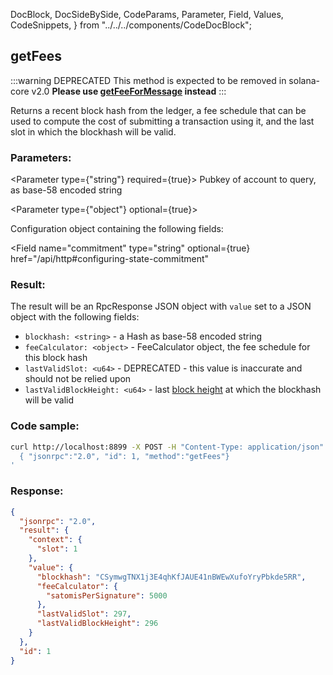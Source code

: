   DocBlock,
  DocSideBySide,
  CodeParams,
  Parameter,
  Field,
  Values,
  CodeSnippets,
} from "../../../components/CodeDocBlock";

<DocBlock>

## getFees

:::warning DEPRECATED
This method is expected to be removed in solana-core v2.0
**Please use [getFeeForMessage](#getfeeformessage) instead**
:::

Returns a recent block hash from the ledger, a fee schedule that can be used to
compute the cost of submitting a transaction using it, and the last slot in
which the blockhash will be valid.

<DocSideBySide>

<CodeParams>

### Parameters:

<Parameter type={"string"} required={true}>
  Pubkey of account to query, as base-58 encoded string
</Parameter>

<Parameter type={"object"} optional={true}>

Configuration object containing the following fields:

<Field
  name="commitment"
  type="string"
  optional={true}
  href="/api/http#configuring-state-commitment"
></Field>

</Parameter>

### Result:

The result will be an RpcResponse JSON object with `value` set to a JSON object with the following fields:

- `blockhash: <string>` - a Hash as base-58 encoded string
- `feeCalculator: <object>` - FeeCalculator object, the fee schedule for this block hash
- `lastValidSlot: <u64>` - DEPRECATED - this value is inaccurate and should not be relied upon
- `lastValidBlockHeight: <u64>` - last [block height](../../terminology.md#block-height) at which the blockhash will be valid

</CodeParams>

<CodeSnippets>

### Code sample:

```bash
curl http://localhost:8899 -X POST -H "Content-Type: application/json" -d '
  { "jsonrpc":"2.0", "id": 1, "method":"getFees"}
'
```

### Response:

```json
{
  "jsonrpc": "2.0",
  "result": {
    "context": {
      "slot": 1
    },
    "value": {
      "blockhash": "CSymwgTNX1j3E4qhKfJAUE41nBWEwXufoYryPbkde5RR",
      "feeCalculator": {
        "satomisPerSignature": 5000
      },
      "lastValidSlot": 297,
      "lastValidBlockHeight": 296
    }
  },
  "id": 1
}
```

</CodeSnippets>
</DocSideBySide>
</DocBlock>
